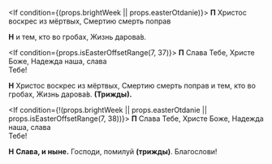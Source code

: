 
<If condition={(props.brightWeek || props.easterOtdanie)}>
  **П** Христос воскрес из мёртвых, Смертию смерть поправ

  **Н** и тем, кто во гробах, Жизнь дарова́в.
</If>

<If condition={props.isEasterOffsetRange(7, 37)}>
  **П** Слава Тебе, Христе Боже, Надежда наша, слава  
  Те­бе!

  **Н** Христос воскрес из мёртвых, Смертию смерть поправ и тем, кто во гробах, Жизнь дарова́в. **(Трижды).**
</If>


<If condition={!(props.brightWeek || props.easterOtdanie || props.isEasterOffsetRange(7, 38))}>
  **П** Слава Тебе, Христе Боже, Надежда наша, слава  
  Те­бе!

  **Н** **Слава, и ныне.** Господи, помилуй **(трижды)**. Бла­го­слови!
</If>
